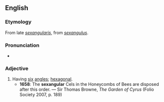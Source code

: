 ==English==

===Etymology===
From late {{etyl|la|en}} ''[[sexangularis]]'', from ''[[sexangulus]]''.

===Pronunciation===
* {{IPA|/sɛkˈsæŋɡjʊlə/|lang=en}}

===Adjective===
{{en-adj}}

# Having [[six]] [[angles]]; [[hexagonal]].
#* '''1658''': The '''sexangular''' Cels in the Honeycombs of Bees are disposed after this order. — Sir Thomas Browne, ''The Garden of Cyrus'' (Folio Society 2007, p. 189)